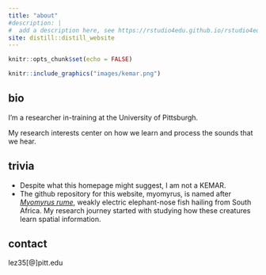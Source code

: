 ```yaml
---
title: "about"
#description: |
#  add a description here, see https://rstudio4edu.github.io/rstudio4edu-book/rmd-fancy.html
site: distill::distill_website
---
```


```r
knitr::opts_chunk$set(echo = FALSE)

```

```r
knitr::include_graphics("images/kemar.png")
```


## bio
I'm a researcher in-training at the University of Pittsburgh.

My research interests center on how we learn and process the sounds that we hear.


## trivia
- Despite what this homepage might suggest, I am not a KEMAR.
- The github repository for this website, myomyrus, is named after [*Myomyrus rume*](https://www.google.com/search?q=mormyrus+rume&source=lnms&tbm=isch&sa=X&ved=2ahUKEwi1z76A_sP9AhW3F1kFHd71BdQQ0pQJegQIBhAC&biw=1920&bih=937), weakly electric elephant-nose fish hailing from South Africa. My research journey started with studying how these creatures learn spatial information.



## contact
lez35[@]pitt.edu

